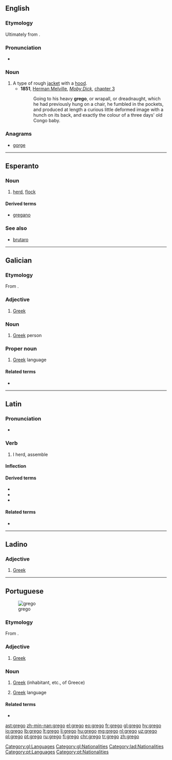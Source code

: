 ==English==

===Etymology===
Ultimately from {{etyl|la|en}} {{term|Graeco||Greek|lang=la}}.

===Pronunciation===
* {{a|UK}} {{IPA|/ˈɡɹeɪɡəʊ/|lang=en}}

===Noun===
{{en-noun}}

# A type of rough [[jacket]] with a [[hood]].
#*'''1851''', [[w:Herman Melville|Herman Melville]], ''[[w:Moby Dick|Moby Dick]]'', [[s:Moby-Dick/Chapter 3|chapter 3]]
#*: Going to his heavy '''grego''', or wrapall, or dreadnaught, which he had previously hung on a chair, he fumbled in the pockets, and produced at length a curious little deformed image with a hunch on its back, and exactly the colour of a three days' old Congo baby.

===Anagrams===
* [[gorge#English|gorge]]

----

==Esperanto==

===Noun===
{{eo-head}}

# [[herd]], [[flock]]

====Derived terms====
* [[gregano]]

===See also===
* [[brutaro]]

----

==Galician==

===Etymology===
From {{etyl|la|gl}} {{term|graecus|lang=la}}.

===Adjective===
{{gl-adj|f=grega}}

# [[Greek]]

===Noun===
{{gl-noun|m}}

# [[Greek]] person

===Proper noun===
{{gl-proper noun|m}}

# [[Greek]] language

====Related terms====
* {{l|gl|Grecia}}

[[Category:gl:Languages]]
[[Category:gl:Nationalities]]

----

==Latin==

===Pronunciation===
* {{la-pronunc|gregō}}

===Verb===
{{la-verb|gregō|gregāre|gregāvī|gregātum|conj=1}}

# I herd, assemble

====Inflection====
{{la-conj-1st|greg|gregāv|gregāt}}

====Derived terms====
* {{l|la|aggregō}}
* {{l|la|congregō}}
* {{l|la|sēgregō}}

====Related terms====
* {{l|la|grex}}

----

==Ladino==

===Adjective===
{{lad-adj|l|g=m|f=grega}}

# [[Greek]]

[[Category:lad:Nationalities]]

----

==Portuguese==
[[Image:LuisdeCamoes4.jpg|thumb|grego]]

===Etymology===
From {{etyl|la|pt}} {{term|graecus|lang=la}}.

===Adjective===
{{pt-adj|greg|o}}

# [[Greek]]

===Noun===
{{pt-noun|m|s|f=grega}}

# [[Greek]] (inhabitant, etc., of Greece)
# {{label|pt|uncountable}} [[Greek]] language

====Related terms====
* {{l|pt|Grécia}}

[[Category:pt:Languages]]
[[Category:pt:Nationalities]]

[[ast:grego]]
[[zh-min-nan:grego]]
[[el:grego]]
[[eo:grego]]
[[fr:grego]]
[[gl:grego]]
[[hy:grego]]
[[io:grego]]
[[lb:grego]]
[[lt:grego]]
[[li:grego]]
[[hu:grego]]
[[mg:grego]]
[[nl:grego]]
[[uz:grego]]
[[pl:grego]]
[[pt:grego]]
[[ru:grego]]
[[fi:grego]]
[[chr:grego]]
[[tr:grego]]
[[zh:grego]]